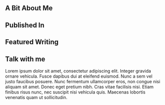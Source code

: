 
<SEO title="Brianna Sharpe - Centering the Margins" />

<Welcome
  title="Centering the margins"
  subtitle="Writing that examines society and seeks healing, social justice, balance."
/>

## A Bit About Me

<Bio />

## Published In

<LogoList />

## Featured Writing

<FeaturedList />

## Talk with me

Lorem ipsum dolor sit amet, consectetur adipiscing elit. Integer gravida ornare vehicula. Fusce dapibus dui at eleifend euismod. Nunc a sem vel justo faucibus posuere. Nunc fermentum ullamcorper eros, non congue nisi aliquam sit amet. Donec eget pretium nibh. Cras vitae facilisis nisi. Etiam finibus risus nunc, nec suscipit nisi vehicula quis. Maecenas lobortis venenatis quam ut sollicitudin.
